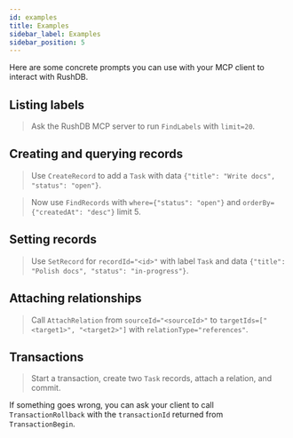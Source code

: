 ```yaml
---
id: examples
title: Examples
sidebar_label: Examples
sidebar_position: 5
---
```


Here are some concrete prompts you can use with your MCP client to interact with RushDB.

## Listing labels

> Ask the RushDB MCP server to run `FindLabels` with `limit=20`.

## Creating and querying records

> Use `CreateRecord` to add a `Task` with data `{"title": "Write docs", "status": "open"}`.

> Now use `FindRecords` with `where={"status": "open"}` and `orderBy={"createdAt": "desc"}` limit 5.

## Setting records

> Use `SetRecord` for `recordId="<id>"` with label `Task` and data `{"title": "Polish docs", "status": "in-progress"}`.

## Attaching relationships

> Call `AttachRelation` from `sourceId="<sourceId>"` to `targetIds=["<target1>", "<target2>"]` with `relationType="references"`.

## Transactions

> Start a transaction, create two `Task` records, attach a relation, and commit.

If something goes wrong, you can ask your client to call `TransactionRollback` with the `transactionId` returned from `TransactionBegin`.
